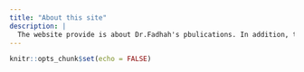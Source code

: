 ```yaml
---
title: "About this site"
description: |
  The website provide is about Dr.Fadhah's pbulications. In addition, this webiste provides several short toturial to R and Statistics. 
---
```


```r
knitr::opts_chunk$set(echo = FALSE)
```

